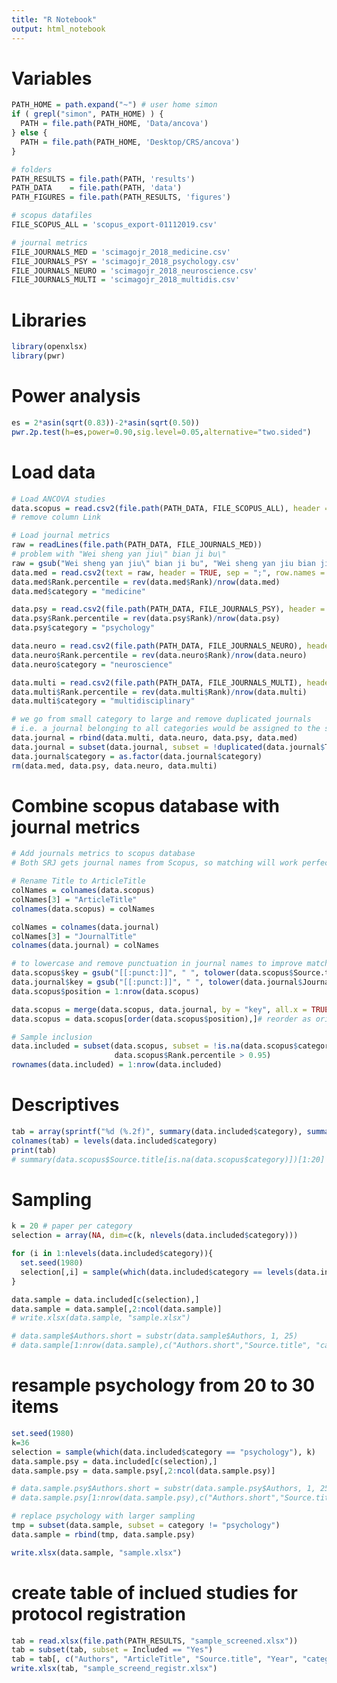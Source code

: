 ```yaml
---
title: "R Notebook"
output: html_notebook
---
```


# Variables
```r
PATH_HOME = path.expand("~") # user home simon
if ( grepl("simon", PATH_HOME) ) {
  PATH = file.path(PATH_HOME, 'Data/ancova')
} else {
  PATH = file.path(PATH_HOME, 'Desktop/CRS/ancova')
}

# folders
PATH_RESULTS = file.path(PATH, 'results')
PATH_DATA    = file.path(PATH, 'data')
PATH_FIGURES = file.path(PATH_RESULTS, 'figures')

# scopus datafiles
FILE_SCOPUS_ALL = 'scopus_export-01112019.csv'

# journal metrics
FILE_JOURNALS_MED = 'scimagojr_2018_medicine.csv'
FILE_JOURNALS_PSY = 'scimagojr_2018_psychology.csv'
FILE_JOURNALS_NEURO = 'scimagojr_2018_neuroscience.csv'
FILE_JOURNALS_MULTI = 'scimagojr_2018_multidis.csv'
```

# Libraries
```r
library(openxlsx)
library(pwr)
```

# Power analysis
```r
es = 2*asin(sqrt(0.83))-2*asin(sqrt(0.50))
pwr.2p.test(h=es,power=0.90,sig.level=0.05,alternative="two.sided")
```

# Load data
```r
# Load ANCOVA studies
data.scopus = read.csv2(file.path(PATH_DATA, FILE_SCOPUS_ALL), header = TRUE, sep = ",", row.names = NULL)
# remove column Link

# Load journal metrics
raw = readLines(file.path(PATH_DATA, FILE_JOURNALS_MED))
# problem with "Wei sheng yan jiu\" bian ji bu\"
raw = gsub("Wei sheng yan jiu\" bian ji bu", "Wei sheng yan jiu bian ji bu", raw)
data.med = read.csv2(text = raw, header = TRUE, sep = ";", row.names = NULL)
data.med$Rank.percentile = rev(data.med$Rank)/nrow(data.med)
data.med$category = "medicine"

data.psy = read.csv2(file.path(PATH_DATA, FILE_JOURNALS_PSY), header = TRUE, sep = ";", row.names = NULL)
data.psy$Rank.percentile = rev(data.psy$Rank)/nrow(data.psy)
data.psy$category = "psychology"

data.neuro = read.csv2(file.path(PATH_DATA, FILE_JOURNALS_NEURO), header = TRUE, sep = ";", row.names = NULL)
data.neuro$Rank.percentile = rev(data.neuro$Rank)/nrow(data.neuro)
data.neuro$category = "neuroscience"

data.multi = read.csv2(file.path(PATH_DATA, FILE_JOURNALS_MULTI), header = TRUE, sep = ";", row.names = NULL)
data.multi$Rank.percentile = rev(data.multi$Rank)/nrow(data.multi)
data.multi$category = "multidisciplinary"

# we go from small category to large and remove duplicated journals
# i.e. a journal belonging to all categories would be assigned to the smalles
data.journal = rbind(data.multi, data.neuro, data.psy, data.med)
data.journal = subset(data.journal, subset = !duplicated(data.journal$Title))
data.journal$category = as.factor(data.journal$category)
rm(data.med, data.psy, data.neuro, data.multi)
```

# Combine scopus database with journal metrics
```r
# Add journals metrics to scopus database
# Both SRJ gets journal names from Scopus, so matching will work perfectly

# Rename Title to ArticleTitle
colNames = colnames(data.scopus)
colNames[3] = "ArticleTitle"
colnames(data.scopus) = colNames

colNames = colnames(data.journal)
colNames[3] = "JournalTitle"
colnames(data.journal) = colNames

# to lowercase and remove punctuation in journal names to improve matching
data.scopus$key = gsub("[[:punct:]]", " ", tolower(data.scopus$Source.title) )
data.journal$key = gsub("[[:punct:]]", " ", tolower(data.journal$JournalTitle) )
data.scopus$position = 1:nrow(data.scopus)

data.scopus = merge(data.scopus, data.journal, by = "key", all.x = TRUE)
data.scopus = data.scopus[order(data.scopus$position),]# reorder as original
```

```r
# Sample inclusion
data.included = subset(data.scopus, subset = !is.na(data.scopus$category) & 
                       data.scopus$Rank.percentile > 0.95)
rownames(data.included) = 1:nrow(data.included)
```

# Descriptives
```r
tab = array(sprintf("%d (%.2f)", summary(data.included$category), summary(data.included$category)/nrow(data.included)), dim = c(1,4))
colnames(tab) = levels(data.included$category)
print(tab)
# summary(data.scopus$Source.title[is.na(data.scopus$category)])[1:20] # most frequent journals with no category. did we miss something?
```


# Sampling
```r
k = 20 # paper per category
selection = array(NA, dim=c(k, nlevels(data.included$category)))

for (i in 1:nlevels(data.included$category)){
  set.seed(1980)
  selection[,i] = sample(which(data.included$category == levels(data.included$category)[i]), k)
}

data.sample = data.included[c(selection),]
data.sample = data.sample[,2:ncol(data.sample)]
# write.xlsx(data.sample, "sample.xlsx")

# data.sample$Authors.short = substr(data.sample$Authors, 1, 25)
# data.sample[1:nrow(data.sample),c("Authors.short","Source.title", "category")]
```

# resample psychology from 20 to 30 items
```r
set.seed(1980)
k=36
selection = sample(which(data.included$category == "psychology"), k)
data.sample.psy = data.included[c(selection),]
data.sample.psy = data.sample.psy[,2:ncol(data.sample.psy)]

# data.sample.psy$Authors.short = substr(data.sample.psy$Authors, 1, 25)
# data.sample.psy[1:nrow(data.sample.psy),c("Authors.short","Source.title", "category")]

# replace psychology with larger sampling
tmp = subset(data.sample, subset = category != "psychology")
data.sample = rbind(tmp, data.sample.psy)

write.xlsx(data.sample, "sample.xlsx")

```

# create table of inclued studies for protocol registration
```r
tab = read.xlsx(file.path(PATH_RESULTS, "sample_screened.xlsx"))
tab = subset(tab, subset = Included == "Yes")
tab = tab[, c("Authors", "ArticleTitle", "Source.title", "Year", "category")]
write.xlsx(tab, "sample_screend_registr.xlsx")
```

